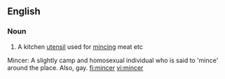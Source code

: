==English==

===Noun===
{{en-noun}}

# A kitchen [[utensil]] used for [[mince|mincing]] meat etc
Mincer: A slightly camp and homosexual individual who is said to 'mince' around the place. Also, gay. 
[[fi:mincer]]
[[vi:mincer]]